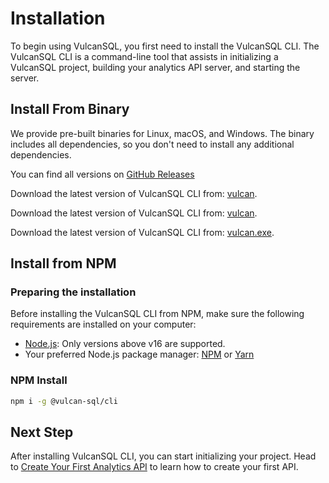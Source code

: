 
# Installation

To begin using VulcanSQL, you first need to install the VulcanSQL CLI. The VulcanSQL CLI is a command-line tool that assists in initializing a VulcanSQL project, building your analytics API server, and starting the server.

## Install From Binary
We provide pre-built binaries for Linux, macOS, and Windows. The binary includes all dependencies, so you don't need to install any additional dependencies.

You can find all versions on [GitHub Releases](https://github.com/Canner/vulcan-sql/releases)

<Tabs groupId="install-os">
<TabItem value="osx" label="MacOS">

Download the latest version of VulcanSQL CLI from: [vulcan](./).

</TabItem>
<TabItem value="linux" label="Linux">

Download the latest version of VulcanSQL CLI from: [vulcan](./).

</TabItem>

<TabItem value="win" label="Windows">

Download the latest version of VulcanSQL CLI from: [vulcan.exe](./).

</TabItem>
</Tabs>

## Install from NPM
### Preparing the installation
Before installing the VulcanSQL CLI from NPM, make sure the following requirements are installed on your computer:
* [Node.js](https://nodejs.org): Only versions above v16 are supported.
* Your preferred Node.js package manager: [NPM](https://www.npmjs.com/) or [Yarn](https://yarnpkg.com/)

### NPM Install
```bash
npm i -g @vulcan-sql/cli
```

## Next Step
After installing VulcanSQL CLI, you can start initializing your project. Head to [Create Your First Analytics API](./first-api) to learn how to create your first API.
